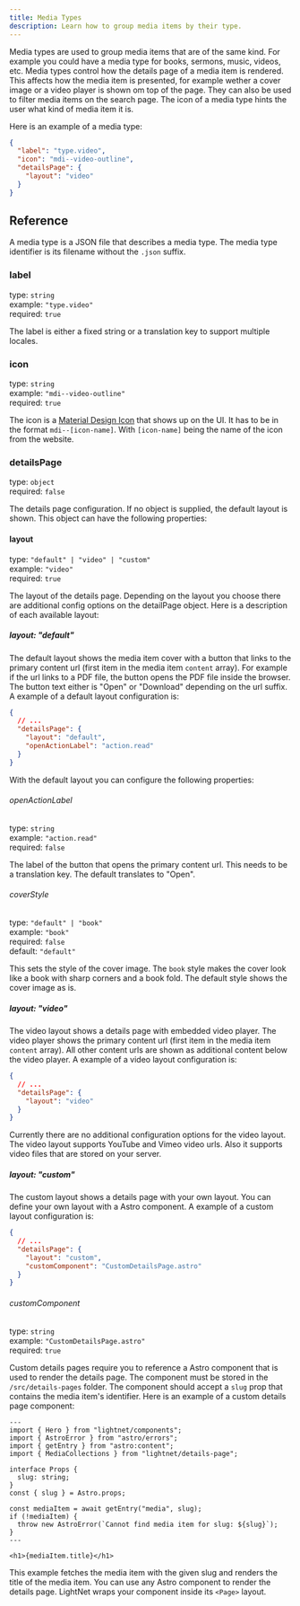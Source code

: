 ```yaml
---
title: Media Types
description: Learn how to group media items by their type.
---
```


Media types are used to group media items that are of the same kind. For example you could have a media type for
books, sermons, music, videos, etc.
Media types control how the details page of a media item is rendered. This affects how the media item is presented, for example 
wether a cover image or a video player is shown om top of the page. They can also be used to filter media items on the search 
page. The icon of a media type hints the user what kind of media item it is.

Here is an example of a media type:

```json title="src/content/media-types/video.json"
{
  "label": "type.video",
  "icon": "mdi--video-outline",
  "detailsPage": {
    "layout": "video"
  }
}
```

## Reference

A media type is a JSON file that describes a media type. The media type identifier is its filename without the `.json` suffix. 

### label

type: `string` \
example: `"type.video"` \
required: `true`

The label is either a fixed string or a translation key to support multiple locales. 

### icon

type: `string` \
example: `"mdi--video-outline"` \
required: `true`

The icon is a [Material Design Icon](https://pictogrammers.com/library/mdi/) that shows up on the UI. 
It has to be in the format `mdi--[icon-name]`. With `[icon-name]` being the name of the icon from the website.

### detailsPage

type: `object` \
required: `false`

The details page configuration. If no object is supplied, the default layout is shown.
This object can have the following properties:

#### layout

type: `"default" | "video" | "custom"` \
example: `"video"` \
required: `true`

The layout of the details page. Depending on the layout you choose there are additional config options
on the detailPage object. Here is a description of each available layout:

##### layout: "default"

The default layout shows the media item cover with a button that links to the primary content url (first item
in the media item `content` array). For example if the url links to a PDF file, the button opens the PDF file inside the browser. 
The button text either is "Open" or "Download" depending on the url suffix. A example of a default layout configuration is:

```json
{
  // ...
  "detailsPage": {
    "layout": "default",
    "openActionLabel": "action.read"
  }
}
```

With the default layout you can configure the following properties:

###### openActionLabel

type: `string` \
example: `"action.read"` \
required: `false`

The label of the button that opens the primary content url. This needs to be a translation key. The default translates to "Open".

###### coverStyle

type: `"default" | "book"` \
example: `"book"` \
required: `false` \
default: `"default"`

This sets the style of the cover image. The `book` style makes the cover look like a book with sharp corners and a book fold. The default style shows the cover image as is.

##### layout: "video"

The video layout shows a details page with embedded video player. The video player shows the primary content url (first item in the media item `content` array). 
All other content urls are shown as additional content below the video player. A example of a video layout configuration is:

```json
{
  // ...
  "detailsPage": {
    "layout": "video"
  }
}
```

Currently there are no additional configuration options for the video layout. The video layout supports YouTube and Vimeo video urls. Also it supports video files that are stored on your server.

##### layout: "custom"

The custom layout shows a details page with your own layout. You can define your own layout with a Astro component. A example of a custom layout configuration is:

```json
{
  // ...
  "detailsPage": {
    "layout": "custom",
    "customComponent": "CustomDetailsPage.astro"
  }
}
```

###### customComponent

type: `string` \
example: `"CustomDetailsPage.astro"` \
required: `true`

Custom details pages require you to reference a Astro component that is used to render the details page. 
The component must be stored in the `/src/details-pages` folder. 
The component should accept a `slug` prop that contains the media item's identifier. Here is an example of a custom details page component:

```astro title="src/details-pages/CustomDetailsPage.astro"
---
import { Hero } from "lightnet/components";
import { AstroError } from "astro/errors";
import { getEntry } from "astro:content";
import { MediaCollections } from "lightnet/details-page";

interface Props {
  slug: string;
}
const { slug } = Astro.props;

const mediaItem = await getEntry("media", slug);
if (!mediaItem) {
  throw new AstroError(`Cannot find media item for slug: ${slug}`);
}
---

<h1>{mediaItem.title}</h1>
```

This example fetches the media item with the given slug and renders the title of the media item. You can use any Astro component to render the details page. 
LightNet wraps your component inside its `<Page>` layout.
